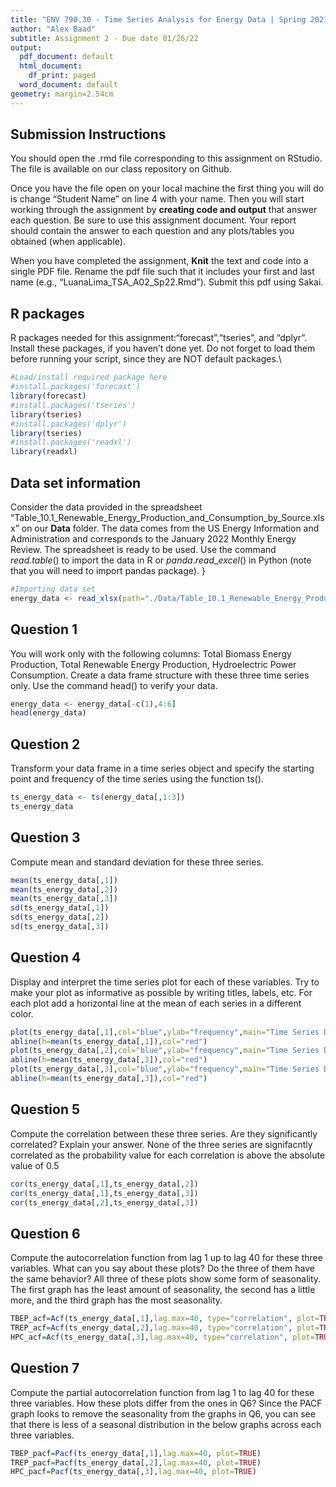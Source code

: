```yaml
---
title: "ENV 790.30 - Time Series Analysis for Energy Data | Spring 2021"
author: "Alex Baad"
subtitle: Assignment 2 - Due date 01/26/22
output:
  pdf_document: default
  html_document:
    df_print: paged
  word_document: default
geometry: margin=2.54cm
---
```


## Submission Instructions

You should open the .rmd file corresponding to this assignment on RStudio. The file is available on our class repository on Github.   

Once you have the file open on your local machine the first thing you will do is change "Student Name" on line 4 with your name. 
Then you will start working through the assignment by  **creating code and output** that answer each question. Be sure to use this assignment document. Your report should contain the answer to each question and any plots/tables you obtained (when applicable).

When you have completed the assignment, **Knit** the text and code into a single PDF file. Rename the pdf file such that it includes your first and last name (e.g., "LuanaLima_TSA_A02_Sp22.Rmd"). Submit this pdf using Sakai. 

## R packages

R packages needed for this assignment:"forecast","tseries", and "dplyr". Install these packages, if you haven't done yet. Do not forget to load them before running your script, since they are NOT default packages.\\

```r
#Load/install required package here
#install.packages('forecast')
library(forecast)
#install.packages('tseries')
library(tseries)
#install.packages('dplyr')
library(tseries)
#install.packages('readxl')
library(readxl)
```


## Data set information  

Consider the data provided in the spreadsheet "Table_10.1_Renewable_Energy_Production_and_Consumption_by_Source.xlsx" on our **Data** folder. The data comes from the US Energy Information and Administration and corresponds to the January 2022 Monthly Energy Review. The spreadsheet is ready to be used. Use the command $read.table()$ to import the data in R or $panda.read\_excel()$ in Python (note that you will need to import pandas package). }

```r
#Importing data set
energy_data <- read_xlsx(path="./Data/Table_10.1_Renewable_Energy_Production_and_Consumption_by_Source.xlsx",skip = 10)
```


## Question 1
You will work only with the following columns: Total Biomass Energy Production, Total Renewable Energy Production, Hydroelectric Power Consumption. Create a data frame structure with these three time series only. Use the command head() to verify your data.

```r
energy_data <- energy_data[-c(1),4:6]
head(energy_data)
```


## Question 2
Transform your data frame in a time series object and specify the starting point and frequency of the time series using the function ts().

```r
ts_energy_data <- ts(energy_data[,1:3])
ts_energy_data
```


## Question 3
Compute mean and standard deviation for these three series.

```r
mean(ts_energy_data[,1])
mean(ts_energy_data[,2])
mean(ts_energy_data[,3])
sd(ts_energy_data[,1])
sd(ts_energy_data[,2])
sd(ts_energy_data[,3])
```


## Question 4
Display and interpret the time series plot for each of these variables. Try to make your plot as informative as possible by writing titles, labels, etc. For each plot add a horizontal line at the mean of each series in a different color.

```r
plot(ts_energy_data[,1],col="blue",ylab="frequency",main="Time Series Data for Total Biomass Energy Production")
abline(h=mean(ts_energy_data[,1]),col="red")
plot(ts_energy_data[,2],col="blue",ylab="frequency",main="Time Series Data for Total Renewable Energy Production")
abline(h=mean(ts_energy_data[,2]),col="red")
plot(ts_energy_data[,3],col="blue",ylab="frequency",main="Time Series Data for Hydroelectric Power Consumption")
abline(h=mean(ts_energy_data[,3]),col="red")
```


## Question 5
Compute the correlation between these three series. Are they significantly correlated? Explain your answer.
None of the three series are signifacntly correlated as the probability value for each correlation is above the absolute value of 0.5

```r
cor(ts_energy_data[,1],ts_energy_data[,2])
cor(ts_energy_data[,1],ts_energy_data[,3])
cor(ts_energy_data[,2],ts_energy_data[,3])
```


## Question 6
Compute the autocorrelation function from lag 1 up to lag 40 for these three variables. What can you say about these plots? Do the three of them have the same behavior?
All three of these plots show some form of seasonality. The first graph has the least amount of seasonality, the second has a little more, and the third graph has the most seasonality.
```r
TBEP_acf=Acf(ts_energy_data[,1],lag.max=40, type="correlation", plot=TRUE)
TREP_acf=Acf(ts_energy_data[,2],lag.max=40, type="correlation", plot=TRUE)
HPC_acf=Acf(ts_energy_data[,3],lag.max=40, type="correlation", plot=TRUE)
```


## Question 7
Compute the partial autocorrelation function from lag 1 to lag 40 for these three variables. How these plots differ from the ones in Q6?
Since the PACF graph looks to remove the seasonality from the graphs in Q6, you can see that there is less of a seasonal distribution in the below graphs across each three variables.

```r
TBEP_pacf=Pacf(ts_energy_data[,1],lag.max=40, plot=TRUE)
TREP_pacf=Pacf(ts_energy_data[,2],lag.max=40, plot=TRUE)
HPC_pacf=Pacf(ts_energy_data[,3],lag.max=40, plot=TRUE)
```


